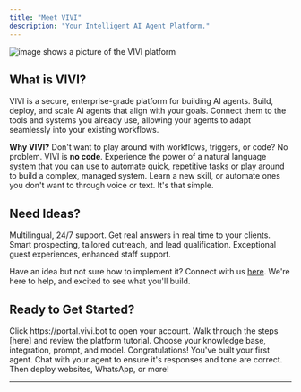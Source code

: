 ```yaml
---
title: "Meet VIVI"
description: "Your Intelligent AI Agent Platform."
---
```


![image shows a picture of the VIVI platform](/images/vivi1.png)

## What is VIVI?

VIVI is a secure, enterprise-grade platform for building AI agents. Build, deploy, and scale AI agents that align with your goals. Connect them to the tools and systems you already use, allowing your agents to adapt seamlessly into your existing workflows.

**Why VIVI?** Don't want to play around with workflows, triggers, or code? No problem. VIVI is **no code**. Experience the power of a natural language system that you can use to automate quick, repetitive tasks or play around to build a complex, managed system. Learn a new skill, or automate ones you don't want to through voice or text. It's that simple.  

## Need Ideas?

<Columns cols={3}>
  <Card title="Technical Suport" icon="laptop-mobile" iconType="regular" color="#0066ff">
    Multilingual, 24/7 support. Get real answers in real time to your clients.
  </Card>
  <Card title="Lead Generation" icon="chart-line" iconType="regular" color="#0066ff">
    Smart prospecting, tailored outreach, and lead qualification.
  </Card>
  <Card title="Hotel Concierge" icon="bell-concierge" iconType="regular" color="#0066ff">
    Exceptional guest experiences, enhanced staff support.
  </Card>
</Columns>

Have an idea but not sure how to implement it? Connect with us [here](https://vivi.bot/contact-vivi/). We're here to help, and excited to see what you'll build.

## Ready to Get Started?

<Steps>
  <Step title="Sign up for free">
    Click https://portal.vivi.bot to open your account. 
  </Step>
  <Step title="Follow our quickstart guide">
    Walk through the steps [here] and review the platform tutorial.
  </Step>
  <Step title="Build your first agent">
    Choose your knowledge base, integration, prompt, and model. Congratulations! You've built your first agent. 
  </Step>
  <Step title="Test & deploy">
    Chat with your agent to ensure it's responses and tone are correct. Then deploy websites, WhatsApp, or more! 
  </Step>
</Steps>

---